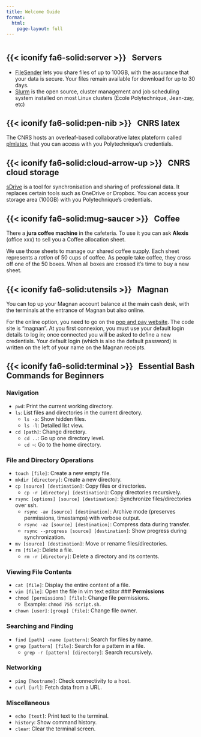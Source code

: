 ```yaml
---
title: Welcome Guide
format:
  html:
    page-layout: full
---
```


:::: {style='margin-top: 3em;'}
::::

## {{< iconify fa6-solid:server >}} &nbsp; Servers

* [FileSender](https://filesender.renater.fr/) lets you share files of up to 100GB, with the assurance that your data is secure. Your files remain available for download for up to 30 days. 
* [Slurm](https://slurm.schedmd.com/documentation.html) is the open source, cluster management and job scheduling system installed on most Linux clusters (École Polytechnique, Jean-zay, etc)

## {{< iconify fa6-solid:pen-nib >}} &nbsp; CNRS latex

The CNRS hosts an overleaf-based collaborative latex plateform called [plmlatex](https://plmlatex.math.cnrs.fr/login), that you can access with you Polytechnique's credentials.

## {{< iconify fa6-solid:cloud-arrow-up >}} &nbsp; CNRS cloud storage

[sDrive](https://sdrive.cnrs.fr) is a tool for synchronisation and sharing of professional data.
It replaces certain tools such as OneDrive or Dropbox. You can access your storage area (100GB) with you Polytechnique's credentials.

## {{< iconify fa6-solid:mug-saucer >}} &nbsp; Coffee

There a **jura coffee machine** in the cafeteria. To use it you can ask **Alexis** (office xxx) to sell you a Coffee allocation sheet. 

We use those sheets to manage our shared coffee supply. Each sheet represents a *ration* of 50 cups of coffee. As people take coffee, they cross off one of the 50 boxes. When all boxes are crossed it's time to buy a new sheet.

## {{< iconify fa6-solid:utensils >}} &nbsp; Magnan

You can top up your Magnan account balance at the main cash desk, with the terminals at the entrance of Magnan but also online.

For the online option, you need to go on the [pop and pay website](https://www.popandpay.com). The code site is "magnan". At you first connexion, you must use your default login details to log in; once connected you will be asked to define a new credentials. Your default login (which is also the default password) is written on the left of your name on the Magnan receipts.

## {{< iconify fa6-solid:terminal >}} &nbsp; Essential Bash Commands for Beginners

### **Navigation**
- `pwd`: Print the current working directory.
- `ls`: List files and directories in the current directory.
  - `ls -a`: Show hidden files.
  - `ls -l`: Detailed list view.
- `cd [path]`: Change directory.
  - `cd ..`: Go up one directory level.
  - `cd ~`: Go to the home directory.

### **File and Directory Operations**
- `touch [file]`: Create a new empty file.
- `mkdir [directory]`: Create a new directory.
- `cp [source] [destination]`: Copy files or directories.
  - `cp -r [directory] [destination]`: Copy directories recursively.
- `rsync [options] [source] [destination]`: Synchronize files/directories over ssh.
  - `rsync -av [source] [destination]`: Archive mode (preserves permissions, timestamps) with verbose output.
  - `rsync -az [source] [destination]`: Compress data during transfer.
  - `rsync --progress [source] [destination]`: Show progress during synchronization.
- `mv [source] [destination]`: Move or rename files/directories.
- `rm [file]`: Delete a file.
  - `rm -r [directory]`: Delete a directory and its contents.

### **Viewing File Contents**
- `cat [file]`: Display the entire content of a file.
- `vim [file]`: Open the file in vim text editor
### **Permissions**
- `chmod [permissions] [file]`: Change file permissions.
  - Example: `chmod 755 script.sh`.
- `chown [user]:[group] [file]`: Change file owner.

### **Searching and Finding**
- `find [path] -name [pattern]`: Search for files by name.
- `grep [pattern] [file]`: Search for a pattern in a file.
  - `grep -r [pattern] [directory]`: Search recursively.

### **Networking**
- `ping [hostname]`: Check connectivity to a host.
- `curl [url]`: Fetch data from a URL.

### **Miscellaneous**
- `echo [text]`: Print text to the terminal.
- `history`: Show command history.
- `clear`: Clear the terminal screen.


